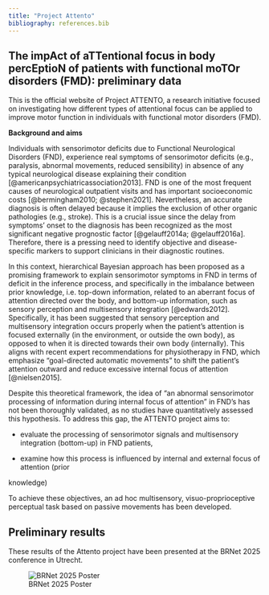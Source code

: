 ```yaml
---
title: "Project Attento"
bibliography: references.bib
---
```


## **The impAct of aTTentional focus in body percEptioN of patients with functional moTOr disorders (FMD): preliminary data**

This is the official website of Project ATTENTO, a research initiative focused on investigating how different types of attentional focus can be applied to improve motor function in individuals with functional motor disorders (FMD).

**Background and aims**

Individuals with sensorimotor deficits due to Functional Neurological Disorders (FND), experience real symptoms of sensorimotor deficits (e.g., paralysis, abnormal movements, reduced sensibility) in absence of any typical neurological disease explaining their condition [@americanpsychiatricassociation2013]. FND is one of the most frequent causes of neurological outpatient visits and has important socioeconomic costs [@bermingham2010; @stephen2021]. Nevertheless, an accurate diagnosis is often delayed because it implies the exclusion of other organic pathologies (e.g., stroke). This is a crucial issue since the delay from symptoms’ onset to the diagnosis has been recognized as the most significant negative prognostic factor [@gelauff2014a; @gelauff2016a]. Therefore, there is a pressing need to identify objective and disease-specific markers to support clinicians in their diagnostic routines. 

In this context, hierarchical Bayesian approach has been proposed as a promising framework to explain sensorimotor symptoms in FND in terms of deficit in the inference process, and specifically in the imbalance between prior knowledge, i.e. top-down information, related to an aberrant focus of attention directed over the body, and bottom-up information, such as sensory perception and multisensory integration [@edwards2012]. Specifically, it has been suggested that sensory perception and multisensory integration occurs properly when the patient's attention is focused externally (in the environment, or outside the own body), as opposed to when it is directed towards their own body (internally). This aligns with recent expert recommendations for physiotherapy in FND, which emphasize "goal-directed automatic movements" to shift the patient's attention outward and reduce excessive internal focus of attention [@nielsen2015].

Despite this theoretical framework, the idea of “an abnormal sensorimotor processing of information during internal focus of attention” in FND's has not been thoroughly validated, as no studies have quantitatively assessed this hypothesis. To address this gap, the ATTENTO project aims to: 

-   evaluate the processing of sensorimotor signals and multisensory integration (bottom-up) in FND patients, 

<!-- -->

-   examine how this process is influenced by internal and external focus of attention (prior 

knowledge) 

To achieve these objectives, an ad hoc multisensory, visuo-proprioceptive perceptual task based on passive movements has been developed.

## Preliminary results

These results of the Attento project have been presented at the BRNet 2025 conference in Utrecht.

![BRNet 2025 Poster](https://res.cloudinary.com/dughixjyd/image/upload/v1752570319/Attento/ATTENTO_BRNET_2025_Chantal_copy_2.jpg)
